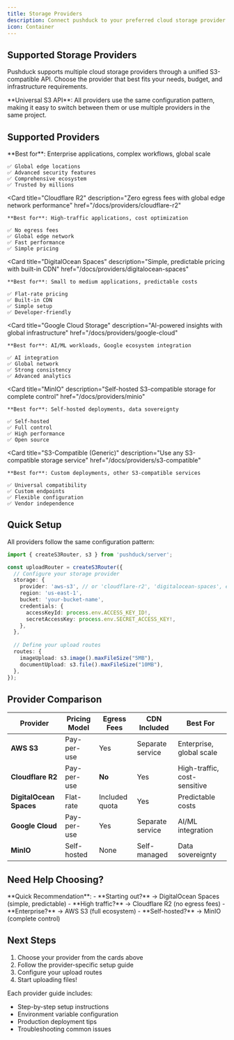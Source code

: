 ```yaml
---
title: Storage Providers
description: Connect pushduck to your preferred cloud storage provider with simple, unified configuration
icon: Container
---
```



## Supported Storage Providers

Pushduck supports multiple cloud storage providers through a unified S3-compatible API. Choose the provider that best fits your needs, budget, and infrastructure requirements.

<Callout type="info">
  **Universal S3 API**: All providers use the same configuration pattern, making it easy to switch between them or use multiple providers in the same project.
</Callout>

## Supported Providers

<Cards>
  <Card 
    title="AWS S3" 
    description="The original cloud storage service with global availability and advanced features"
    href="/docs/providers/aws-s3"
  >
    **Best for**: Enterprise applications, complex workflows, global scale
    
    ✅ Global edge locations  
    ✅ Advanced security features  
    ✅ Comprehensive ecosystem  
    ✅ Trusted by millions
  </Card>
  
  <Card 
    title="Cloudflare R2" 
    description="Zero egress fees with global edge network performance"
    href="/docs/providers/cloudflare-r2"
  >
    **Best for**: High-traffic applications, cost optimization
    
    ✅ No egress fees  
    ✅ Global edge network  
    ✅ Fast performance  
    ✅ Simple pricing
  </Card>
  
  <Card 
    title="DigitalOcean Spaces" 
    description="Simple, predictable pricing with built-in CDN"
    href="/docs/providers/digitalocean-spaces"
  >
    **Best for**: Small to medium applications, predictable costs
    
    ✅ Flat-rate pricing  
    ✅ Built-in CDN  
    ✅ Simple setup  
    ✅ Developer-friendly
  </Card>
  
  <Card 
    title="Google Cloud Storage" 
    description="AI-powered insights with global infrastructure"
    href="/docs/providers/google-cloud"
  >
    **Best for**: AI/ML workloads, Google ecosystem integration
    
    ✅ AI integration  
    ✅ Global network  
    ✅ Strong consistency  
    ✅ Advanced analytics
  </Card>
  
  <Card 
    title="MinIO" 
    description="Self-hosted S3-compatible storage for complete control"
    href="/docs/providers/minio"
  >
    **Best for**: Self-hosted deployments, data sovereignty
    
    ✅ Self-hosted  
    ✅ Full control  
    ✅ High performance  
    ✅ Open source
  </Card>
  
  <Card 
    title="S3-Compatible (Generic)" 
    description="Use any S3-compatible storage service"
    href="/docs/providers/s3-compatible"
  >
    **Best for**: Custom deployments, other S3-compatible services
    
    ✅ Universal compatibility  
    ✅ Custom endpoints  
    ✅ Flexible configuration  
    ✅ Vendor independence
  </Card>
</Cards>

## Quick Setup

All providers follow the same configuration pattern:

```typescript
import { createS3Router, s3 } from 'pushduck/server';

const uploadRouter = createS3Router({
  // Configure your storage provider
  storage: {
    provider: 'aws-s3', // or 'cloudflare-r2', 'digitalocean-spaces', etc.
    region: 'us-east-1',
    bucket: 'your-bucket-name',
    credentials: {
      accessKeyId: process.env.ACCESS_KEY_ID!,
      secretAccessKey: process.env.SECRET_ACCESS_KEY!,
    },
  },
  
  // Define your upload routes
  routes: {
    imageUpload: s3.image().maxFileSize("5MB"),
    documentUpload: s3.file().maxFileSize("10MB"),
  },
});
```

## Provider Comparison

| Provider | Pricing Model | Egress Fees | CDN Included | Best For |
|----------|--------------|-------------|--------------|----------|
| **AWS S3** | Pay-per-use | Yes | Separate service | Enterprise, global scale |
| **Cloudflare R2** | Pay-per-use | **No** | Yes | High-traffic, cost-sensitive |
| **DigitalOcean Spaces** | Flat-rate | Included quota | Yes | Predictable costs |
| **Google Cloud** | Pay-per-use | Yes | Separate service | AI/ML integration |
| **MinIO** | Self-hosted | None | Self-managed | Data sovereignty |

## Need Help Choosing?

<Callout type="tip">
  **Quick Recommendation**:
  - **Starting out?** → DigitalOcean Spaces (simple, predictable)
  - **High traffic?** → Cloudflare R2 (no egress fees)
  - **Enterprise?** → AWS S3 (full ecosystem)
  - **Self-hosted?** → MinIO (complete control)
</Callout>

## Next Steps

1. Choose your provider from the cards above
2. Follow the provider-specific setup guide
3. Configure your upload routes
4. Start uploading files!

Each provider guide includes:
- Step-by-step setup instructions
- Environment variable configuration
- Production deployment tips
- Troubleshooting common issues 